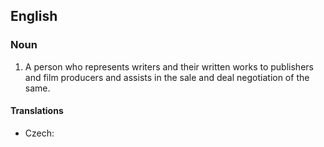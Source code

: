 ==English==
{{wikipedia}}

===Noun===
{{en-noun}}

# A person who represents writers and their written works to publishers and film producers and assists in the sale and deal negotiation of the same.

====Translations====
{{trans-top|person who represents writers}}
* Czech: {{t|cs|literární agent|m}}
{{trans-mid}}
{{trans-bottom}}